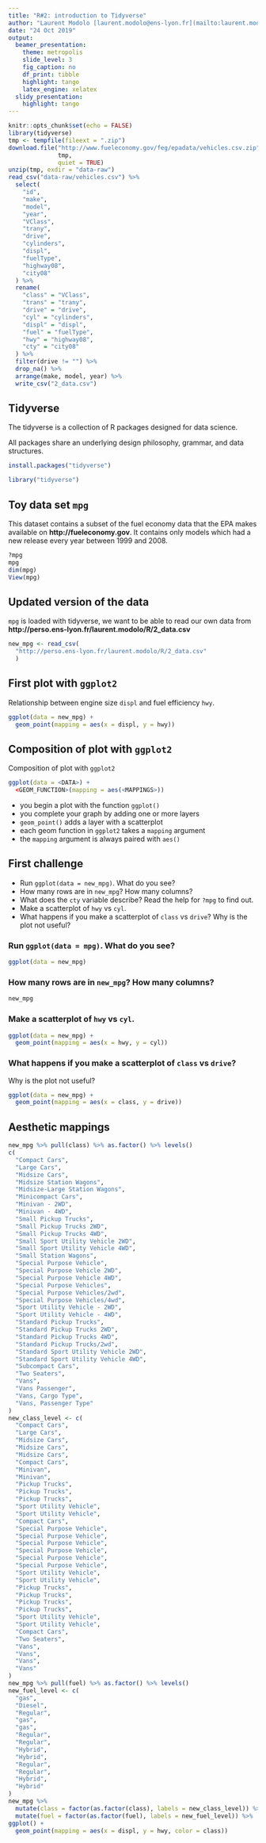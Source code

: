 ```yaml
---
title: "R#2: introduction to Tidyverse"
author: "Laurent Modolo [laurent.modolo@ens-lyon.fr](mailto:laurent.modolo@ens-lyon.fr)"
date: "24 Oct 2019"
output:
  beamer_presentation:
    theme: metropolis
    slide_level: 3
    fig_caption: no
    df_print: tibble
    highlight: tango
    latex_engine: xelatex
  slidy_presentation:
    highlight: tango
---
```


```r
knitr::opts_chunk$set(echo = FALSE)
library(tidyverse)
tmp <- tempfile(fileext = ".zip")
download.file("http://www.fueleconomy.gov/feg/epadata/vehicles.csv.zip",
              tmp,
              quiet = TRUE)
unzip(tmp, exdir = "data-raw")
read_csv("data-raw/vehicles.csv") %>%
  select(
    "id",
    "make",
    "model",
    "year",
    "VClass",
    "trany",
    "drive",
    "cylinders",
    "displ",
    "fuelType",
    "highway08",
    "city08"
  ) %>% 
  rename(
    "class" = "VClass",
    "trans" = "trany",
    "drive" = "drive",
    "cyl" = "cylinders",
    "displ" = "displ",
    "fuel" = "fuelType",
    "hwy" = "highway08",
    "cty" = "city08"
  ) %>%
  filter(drive != "") %>%
  drop_na() %>% 
  arrange(make, model, year) %>%
  write_csv("2_data.csv")
```

## Tidyverse

The tidyverse is a collection of R packages designed for data science.

All packages share an underlying design philosophy, grammar, and data structures.

```r
install.packages("tidyverse")
```

```r
library("tidyverse")
```


## Toy data set `mpg`

This dataset contains a subset of the fuel economy data that the EPA makes available on **http://fueleconomy.gov**. It contains only models which had a new release every year between 1999 and 2008.


```r
?mpg
mpg
dim(mpg)
View(mpg)
```

## Updated version of the data

`mpg` is loaded with tidyverse, we want to be able to read our own data from
**http://perso.ens-lyon.fr/laurent.modolo/R/2_data.csv**

```r
new_mpg <- read_csv(
  "http://perso.ens-lyon.fr/laurent.modolo/R/2_data.csv"
  )
```

## First plot with `ggplot2`

Relationship between engine size `displ` and fuel efficiency `hwy`.
```r
ggplot(data = new_mpg) + 
  geom_point(mapping = aes(x = displ, y = hwy))
```

## Composition of plot with `ggplot2`

Composition of plot with `ggplot2`

```R
ggplot(data = <DATA>) + 
  <GEOM_FUNCTION>(mapping = aes(<MAPPINGS>))
```

- you begin a plot with the function `ggplot()`
- you complete your graph by adding one or more layers
- `geom_point()` adds a layer with a scatterplot
- each geom function in `ggplot2` takes a `mapping` argument
- the `mapping` argument is always paired with `aes()`


## First challenge

- Run `ggplot(data = new_mpg)`. What do you see?
- How many rows are in `new_mpg`? How many columns?
- What does the `cty` variable describe? Read the help for `?mpg` to find out.
- Make a scatterplot of `hwy` vs `cyl`.
- What happens if you make a scatterplot of `class` vs `drive`? Why is the plot not useful?

### Run `ggplot(data = mpg)`. What do you see?

```r
ggplot(data = new_mpg)
```

### How many rows are in `new_mpg`? How many columns?

```r
new_mpg
```

### Make a scatterplot of `hwy` vs `cyl`.

```r
ggplot(data = new_mpg) + 
  geom_point(mapping = aes(x = hwy, y = cyl))
```

### What happens if you make a scatterplot of `class` vs `drive`?
Why is the plot not useful?

```r
ggplot(data = new_mpg) + 
  geom_point(mapping = aes(x = class, y = drive))
```

## Aesthetic mappings


```r
new_mpg %>% pull(class) %>% as.factor() %>% levels()
c(
  "Compact Cars",
  "Large Cars",
  "Midsize Cars",
  "Midsize Station Wagons",
  "Midsize-Large Station Wagons",
  "Minicompact Cars",
  "Minivan - 2WD",
  "Minivan - 4WD",
  "Small Pickup Trucks",
  "Small Pickup Trucks 2WD",
  "Small Pickup Trucks 4WD",
  "Small Sport Utility Vehicle 2WD",
  "Small Sport Utility Vehicle 4WD",
  "Small Station Wagons",
  "Special Purpose Vehicle",
  "Special Purpose Vehicle 2WD",
  "Special Purpose Vehicle 4WD",
  "Special Purpose Vehicles",
  "Special Purpose Vehicles/2wd",
  "Special Purpose Vehicles/4wd",
  "Sport Utility Vehicle - 2WD",
  "Sport Utility Vehicle - 4WD",
  "Standard Pickup Trucks",
  "Standard Pickup Trucks 2WD",
  "Standard Pickup Trucks 4WD",
  "Standard Pickup Trucks/2wd",
  "Standard Sport Utility Vehicle 2WD",
  "Standard Sport Utility Vehicle 4WD",
  "Subcompact Cars",
  "Two Seaters",
  "Vans",
  "Vans Passenger",
  "Vans, Cargo Type",
  "Vans, Passenger Type"
)
new_class_level <- c(
  "Compact Cars",
  "Large Cars",
  "Midsize Cars",
  "Midsize Cars",
  "Midsize Cars",
  "Compact Cars",
  "Minivan",
  "Minivan",
  "Pickup Trucks",
  "Pickup Trucks",
  "Pickup Trucks",
  "Sport Utility Vehicle",
  "Sport Utility Vehicle",
  "Compact Cars",
  "Special Purpose Vehicle",
  "Special Purpose Vehicle",
  "Special Purpose Vehicle",
  "Special Purpose Vehicle",
  "Special Purpose Vehicle",
  "Special Purpose Vehicle",
  "Sport Utility Vehicle",
  "Sport Utility Vehicle",
  "Pickup Trucks",
  "Pickup Trucks",
  "Pickup Trucks",
  "Pickup Trucks",
  "Sport Utility Vehicle",
  "Sport Utility Vehicle",
  "Compact Cars",
  "Two Seaters",
  "Vans",
  "Vans",
  "Vans",
  "Vans"
)
new_mpg %>% pull(fuel) %>% as.factor() %>% levels()
new_fuel_level <- c(
  "gas",
  "Diesel",
  "Regular",
  "gas",
  "gas",
  "Regular",
  "Regular",
  "Hybrid",
  "Hybrid",
  "Regular",
  "Regular",
  "Hybrid",
  "Hybrid"
)
new_mpg %>%
  mutate(class = factor(as.factor(class), labels = new_class_level)) %>%
  mutate(fuel = factor(as.factor(fuel), labels = new_fuel_level)) %>%
ggplot() + 
  geom_point(mapping = aes(x = displ, y = hwy, color = class))
```